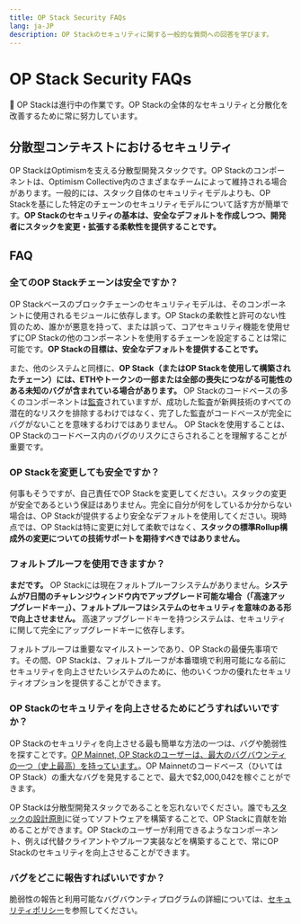 ```yaml
---
title: OP Stack Security FAQs
lang: ja-JP
description: OP Stackのセキュリティに関する一般的な質問への回答を学びます。
---
```



# OP Stack Security FAQs

<Callout type="warning">
  🚧 OP Stackは進行中の作業です。OP Stackの全体的なセキュリティと分散化を改善するために常に努力しています。
</Callout>

## 分散型コンテキストにおけるセキュリティ

OP StackはOptimismを支える分散型開発スタックです。OP Stackのコンポーネントは、Optimism Collective内のさまざまなチームによって維持される場合があります。一般的には、スタック自体のセキュリティモデルよりも、OP Stackを基にした特定のチェーンのセキュリティモデルについて話す方が簡単です。**OP Stackのセキュリティの基本は、安全なデフォルトを作成しつつ、開発者にスタックを変更・拡張する柔軟性を提供することです。**

## FAQ

### 全てのOP Stackチェーンは安全ですか？

OP Stackベースのブロックチェーンのセキュリティモデルは、そのコンポーネントに使用されるモジュールに依存します。OP Stackの柔軟性と許可のない性質のため、誰かが悪意を持って、または誤って、コアセキュリティ機能を使用せずにOP Stackの他のコンポーネントを使用するチェーンを設定することは常に可能です。**OP Stackの目標は、安全なデフォルトを提供することです。**

また、他のシステムと同様に、**OP Stack（またはOP Stackを使用して構築されたチェーン）には、ETHやトークンの一部または全部の喪失につながる可能性のある未知のバグが含まれている場合があります。**
OP Stackのコードベースの多くのコンポーネントは[監査](https://github.com/ethereum-optimism/optimism/tree/v1.1.4/technical-documents/security-reviews)されていますが、成功した監査が新興技術のすべての潜在的なリスクを排除するわけではなく、完了した監査がコードベースが完全にバグがないことを意味するわけではありません。
OP Stackを使用することは、OP Stackのコードベース内のバグのリスクにさらされることを理解することが重要です。

### OP Stackを変更しても安全ですか？

何事もそうですが、自己責任でOP Stackを変更してください。スタックの変更が安全であるという保証はありません。完全に自分が何をしているか分からない場合は、OP Stackが提供するより安全なデフォルトを使用してください。現時点では、OP Stackは特に変更に対して柔軟ではなく、**スタックの標準Rollup構成外の変更についての技術サポートを期待すべきではありません。**

### フォルトプルーフを使用できますか？

**まだです。** OP Stackには現在フォルトプルーフシステムがありません。**システムが7日間のチャレンジウィンドウ内でアップグレード可能な場合（「高速アップグレードキー」）、フォルトプルーフはシステムのセキュリティを意味のある形で向上させません。** 高速アップグレードキーを持つシステムは、セキュリティに関して完全にアップグレードキーに依存します。

フォルトプルーフは重要なマイルストーンであり、OP Stackの最優先事項です。その間、OP Stackは、フォルトプルーフが本番環境で利用可能になる前にセキュリティを向上させたいシステムのために、他のいくつかの優れたセキュリティオプションを提供することができます。

### OP Stackのセキュリティを向上させるためにどうすればいいですか？

OP Stackのセキュリティを向上させる最も簡単な方法の一つは、バグや脆弱性を探すことです。[OP Mainnet, OP Stackのユーザーは、最大のバグバウンティの一つ（史上最高）を持っています。](https://immunefi.com/bounty/optimism/)。OP Mainnetのコードベース（ひいてはOP Stack）の重大なバグを発見することで、最大で$2,000,042を稼ぐことができます。

OP Stackは分散型開発スタックであることを忘れないでください。誰でも[スタックの設計原則](/stack/protocol/design-principles)に従ってソフトウェアを構築することで、OP Stackに貢献を始めることができます。OP Stackのユーザーが利用できるようなコンポーネント、例えば代替クライアントやプルーフ実装などを構築することで、常にOP Stackのセキュリティを向上させることができます。

### バグをどこに報告すればいいですか？

脆弱性の報告と利用可能なバグバウンティプログラムの詳細については、[セキュリティポリシー](/chain/security/security-policy)を参照してください。
